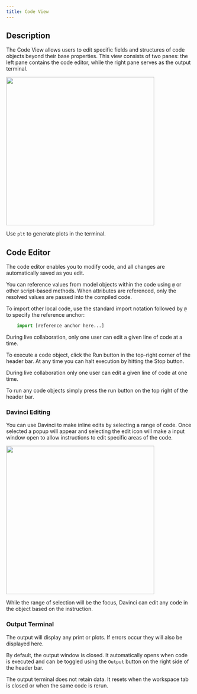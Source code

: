 ```yaml
---
title: Code View
---
```


## Description  
The Code View allows users to edit specific fields and structures of code objects beyond their base properties. This view consists of two panes: the left pane contains the code editor, while the right pane serves as the output terminal.  

<img height="400" noZoom src="/images/workspace_example_code.jpg" />  

<Note>Use `plt` to generate plots in the terminal.</Note>  

## Code Editor  
The code editor enables you to modify code, and all changes are automatically saved as you edit.  

You can reference values from model objects within the code using `@` or other script-based methods. When attributes are referenced, only the resolved values are passed into the compiled code.  

To import other local code, use the standard import notation followed by `@` to specify the reference anchor:  

```.py
    import [reference anchor here...]
``` 

<Note>During live collaboration, only one user can edit a given line of code at a time.</Note>

To execute a code object, click the Run button in the top-right corner of the header bar. At any time you can halt execution by hitting the Stop button.

<Note>During live collaboration only one user can edit a given line of code at one time.</Note>

To run any code objects simply press the run button on the top right of the header bar.

### Davinci Editing
You can use Davinci to make inline edits by selecting a range of code. Once selected a popup will appear and selecting the edit icon will make a input window open to allow instructions to edit specific areas of the code.

<img height="400" noZoom src="/images/workspace_example_code_aiEdit.jpg" /> 

While the range of selection will be the focus, Davinci can edit any code in the object based on the instruction.

### Output Terminal
The output will display any print or plots. If errors occur they will also be displayed here.


<Info>By default, the output window is closed. It automatically opens when code is executed and can be toggled using the `Output` button on the right side of the header bar.</Info>

<Note>The output terminal does not retain data. It resets when the workspace tab is closed or when the same code is rerun.</Note>